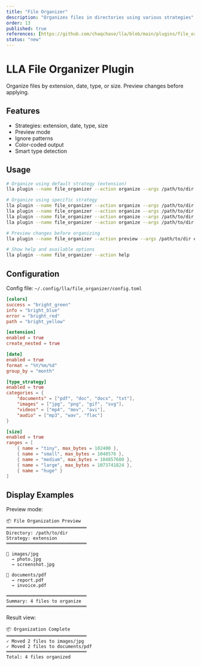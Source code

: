 ```yaml
---
title: "File Organizer"
description: "Organizes files in directories using various strategies"
order: 13
published: true
references: [https://github.com/chaqchase/lla/blob/main/plugins/file_organizer]
status: "new"
---
```


# LLA File Organizer Plugin

Organize files by extension, date, type, or size. Preview changes before applying.

## Features

- Strategies: extension, date, type, size
- Preview mode
- Ignore patterns
- Color-coded output
- Smart type detection

## Usage

```bash
# Organize using default strategy (extension)
lla plugin --name file_organizer --action organize --args /path/to/dir

# Organize using specific strategy
lla plugin --name file_organizer --action organize --args /path/to/dir extension
lla plugin --name file_organizer --action organize --args /path/to/dir date
lla plugin --name file_organizer --action organize --args /path/to/dir type
lla plugin --name file_organizer --action organize --args /path/to/dir size

# Preview changes before organizing
lla plugin --name file_organizer --action preview --args /path/to/dir extension

# Show help and available options
lla plugin --name file_organizer --action help
```

## Configuration

Config file: `~/.config/lla/file_organizer/config.toml`

```toml
[colors]
success = "bright_green"
info = "bright_blue"
error = "bright_red"
path = "bright_yellow"

[extension]
enabled = true
create_nested = true

[date]
enabled = true
format = "%Y/%m/%d"
group_by = "month"

[type_strategy]
enabled = true
categories = {
    "documents" = ["pdf", "doc", "docx", "txt"],
    "images" = ["jpg", "png", "gif", "svg"],
    "videos" = ["mp4", "mov", "avi"],
    "audio" = ["mp3", "wav", "flac"]
}

[size]
enabled = true
ranges = [
    { name = "tiny", max_bytes = 102400 },
    { name = "small", max_bytes = 1048576 },
    { name = "medium", max_bytes = 104857600 },
    { name = "large", max_bytes = 1073741824 },
    { name = "huge" }
]
```

## Display Examples

Preview mode:

```
📦 File Organization Preview
══════════════════════════════
Directory: /path/to/dir
Strategy: extension
══════════════════════════════

📁 images/jpg
  → photo.jpg
  → screenshot.jpg

📁 documents/pdf
  → report.pdf
  → invoice.pdf

══════════════════════════════
Summary: 4 files to organize
══════════════════════════════
```

Result view:

```
📦 Organization Complete
══════════════════════════════
✓ Moved 2 files to images/jpg
✓ Moved 2 files to documents/pdf
══════════════════════════════
Total: 4 files organized
```
